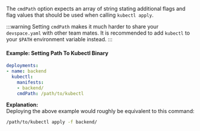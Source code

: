 The `cmdPath` option expects an array of string stating additional flags and flag values that should be used when calling `kubectl apply`.

:::warning
Setting `cmdPath` makes it much harder to share your `devspace.yaml` with other team mates. It is recommended to add `kubectl` to your `$PATH` environment variable instead.
:::

#### Example: Setting Path To Kubectl Binary
```yaml
deployments:
- name: backend
  kubectl:
    manifests:
    - backend/
    cmdPath: /path/to/kubectl
```
**Explanation:**  
Deploying the above example would roughly be equivalent to this command:
```bash
/path/to/kubectl apply -f backend/
```
